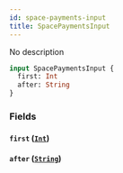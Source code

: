 ```yaml
---
id: space-payments-input
title: SpacePaymentsInput
---
```



No description

```graphql
input SpacePaymentsInput {
  first: Int
  after: String
}
```


### Fields

#### `first` ([`Int`](../../references/scalars/int))




#### `after` ([`String`](../../references/scalars/string))






